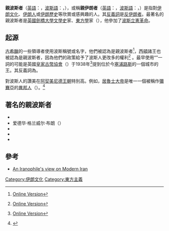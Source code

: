 '''親波斯者'''（[[英語|英語]]：{{lang|en|'''Persophilia'''}}，[[波斯語|波斯語]]：{{lang|fa|پارس‌دوست}}，{{lang|fa-Latn|Pārs Dūst}}），或稱'''親伊朗者'''（[[英語|英語]]：{{lang|en|'''Iranophilia'''}}，[[波斯語|波斯語]]：{{lang|fa|ایران‌دوست}}，{{lang|fa-Latn|Īrān Dūst}}）是指對[[伊朗文化|伊朗文化]]、[[伊朗人|伊朗人]]或[[伊朗歷史|伊朗歷史]]等欣賞或感興趣的人。其[[反義詞|反義詞]]是[[反伊朗情緒|反伊朗者]]。最著名的親波斯者是[[英國|英國]][[劍橋大學|劍橋大學]][[文學史|文學史]]家、[[東方學|東方學]]家{{link-en|爱德华·格兰威尔·布朗|Edward Granville Browne}}（{{lang|en|Edward Granville Browne}}），他參加了[[波斯立憲革命|波斯立憲革命]]。

==起源==
[[古希臘|古希臘]]的一些領導者使用波斯稱號或名字，他們被認為是親波斯者<ref>
{{cite book
 | coauthors = Max Cary, Percy Gardner, Society for the Promotion of Hellenic Studies (London, England), JSTOR (Organization), Ernest Arthur Gardner
 | year = 1984
 | title = Journal of Hellenic Studies
 | location =
 | id =
}}
[http://books.google.com/books?id=L6QxAAAAMAAJ&q=persophile&dq=persophile&pgis=1 Online Version]
</ref>，[[賽達_(黎巴嫩城市)|西頓]]諸王也被認為是親波斯者，因為他們的政策給予了波斯人更改多的權利<ref>
{{cite book
 | last = Boardman
 | first = John
 | year = 1982
 | title = The Cambridge Ancient History
 | publisher = Cambridge University Press
 | location = Cambridge, England
 | isbn = 0-521-23348-8
}}
[http://books.google.com/books?id=vx251bK988gC&pg=PA322&dq=persophile&sig=ACfU3U2BtLo0sPzi69FuPkGW_ho3QE1pIw Online Version]
</ref> 。最早使用“{{lang|en|persophile}}”一詞的可能是英國[[皇家古幣協會|皇家古幣協會]]（{{link-en|Royal Numismatic Society}}）于1938年<ref>
{{cite book
 | last = Wertheimer
 | first = Londres
 | year = 1838
 | title = The Numismatic Chronicle
 | publisher = Royal Numismatic Society
 | location =
 | id =
}}
[http://books.google.com/books?id=xM9WAAAAIAAJ&q=persophile+date:0-1900&dq=persophile+date:0-1900&lr=&as_brr=0&pgis=1 Online Version]</ref>提到位於今[[塞浦路斯|塞浦路斯]]的一個城市{{lang|en|Marium}}的王。其反義詞為{{link-en|反伊朗主義|Anti-Iranian sentiment}}。

對波斯人的讚美在[[阿契美尼德王朝|阿契美尼德王朝]]特別高。例如，[[居魯士大帝|居魯士大帝]]是唯一一個被稱作[[彌賽亞|彌賽亞]]的[[異邦人|異邦人]]（{{lang|en|Gentile}}）。<ref>
{{聖經引用|以賽亞書|45|1}}</ref>

==著名的親波斯者==
* {{lang|en|Peter Avery}}
* 爱德华·格兰威尔·布朗（{{lang|en|Edward Granville Browne}}）
* {{lang|en|Richard Nelson Frye}}
* {{lang|en|John Limbert}}
* {{lang|en|Arthur Upham Pope}}

==參考==
<references />
* [http://www.payvand.com/news/09/feb/1085.html An Iranophile's view on Modern Iran] {{Wayback|url=http://www.payvand.com/news/09/feb/1085.html |date=20200115082608 }}

[[Category:伊朗文化|Category:伊朗文化]]
[[Category:東方主義|Category:東方主義]]

{{Iran-stub}}
{{伊朗主题}}